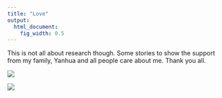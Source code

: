 ```yaml
---
title: "Love"
output:
  html_document:
    fig_width: 0.5
---
```


This is not all about research though. Some stories to show the support from my family, Yanhua and all people care about me. Thank you all.

![](images/yanhua1.jpg)

![](images/yanhua2.jpg)